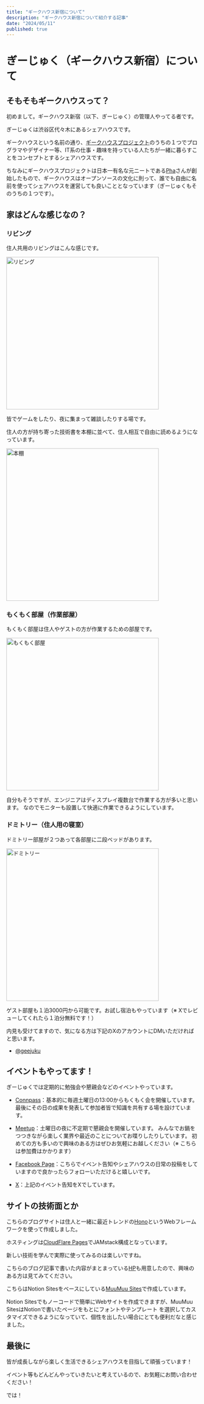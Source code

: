 ```yaml
---
title: "ギークハウス新宿について"
description: "ギークハウス新宿について紹介する記事"
date: "2024/05/11"
published: true
---
```


# ぎーじゅく（ギークハウス新宿）について

## そもそもギークハウスって？

初めまして。ギークハウス新宿（以下、ぎーじゅく）の管理人やってる者です。

ぎーじゅくは渋谷区代々木にあるシェアハウスです。

ギークハウスという名前の通り、[ギークハウスプロジェクト](https://ja.wikipedia.org/wiki/%E3%82%AE%E3%83%BC%E3%82%AF%E3%83%8F%E3%82%A6%E3%82%B9%E3%83%97%E3%83%AD%E3%82%B8%E3%82%A7%E3%82%AF%E3%83%88)のうちの１つでプログラマやデザイナー等、IT系の仕事・趣味を持っている人たちが一緒に暮らすことをコンセプトとするシェアハウスです。

ちなみにギークハウスプロジェクトは日本一有名な元ニートである[Pha](https://ja.wikipedia.org/wiki/Pha)さんが創始したもので、ギークハウスはオープンソースの文化に則って、誰でも自由に名前を使ってシェアハウスを運営しても良いこととなっています（ぎーじゅくもそのうちの１つです）。

## 家はどんな感じなの？

### リビング
住人共用のリビングはこんな感じです。

<img src="/static/assets/posts/2024-05-11/living.jpg" alt="リビング" width="400" />


皆でゲームをしたり、夜に集まって雑談したりする場です。

住人の方が持ち寄った技術書を本棚に並べて、住人相互で自由に読めるようになっています。

<img src="/static/assets/posts/2024-05-11/bookshelf.webp" alt="本棚" width="400" />


### もくもく部屋（作業部屋）
もくもく部屋は住人やゲストの方が作業するための部屋です。

<img src="/static/assets/posts/2024-05-11/workroom.jpg" alt="もくもく部屋" width="400" />

自分もそうですが、エンジニアはディスプレイ複数台で作業する方が多いと思います。
なのでモニターも設置して快適に作業できるようにしています。

### ドミトリー（住人用の寝室）
ドミトリー部屋が２つあって各部屋に二段ベッドがあります。

<img src="/static/assets/posts/2024-05-11/dormitory.jpg" alt="ドミトリー" width="400" />


ゲスト部屋も１泊3000円から可能です。お試し宿泊もやっています（※ Xでレビューしてくれたら１泊分無料です！）

内見も受けてますので、気になる方は下記のXのアカウントにDMいただければと思います。

- [@geejuku](https://twitter.com/geejuku)

## イベントもやってます！
ぎーじゅくでは定期的に勉強会や懇親会などのイベントやっています。

- [Connpass](https://geejuku.connpass.com)：基本的に毎週土曜日の13:00からもくもく会を開催しています。
最後にその日の成果を発表して参加者皆で知識を共有する場を設けています。

- [Meetup](https://www.meetup.com/ja-JP/geejuku/)：土曜日の夜に不定期で懇親会を開催しています。
みんなでお鍋をつつきながら楽しく業界や最近のことについてお喋りしたりしています。
初めての方も多いので興味のある方はぜひお気軽にお越しください（※ こちらは参加費はかかります）

- [Facebook Page](https://www.facebook.com/geejuku)：こちらでイベント告知やシェアハウスの日常の投稿をしていますので良かったらフォローいただけると嬉しいです。

- [X](https://twitter.com/geejuku)：上記のイベント告知をXでしています。

## サイトの技術面とか

こちらのブログサイトは住人と一緒に最近トレンドの[Hono](https://hono.dev/)というWebフレームワークを使って作成しました。

ホスティングは[CloudFlare Pages](https://pages.cloudflare.com/)でJAMstack構成となっています。

新しい技術を学んで実際に使ってみるのは楽しいですね。

こちらのブログ記事で書いた内容がまとまっている[HP](https://www.geejuku.tokyo/)も用意したので、興味のある方は見てみてください。

こちらはNotion Sitesをベースにしている[MuuMuu Sites](https://muumuu-domain.com/muumuu-sites/)で作成しています。

Notion Sitesでもノーコードで簡単にWebサイトを作成できますが、MuuMuu SitesはNotionで書いたページをもとにフォントやテンプレート
を選択してカスタマイズできるようになっていて、個性を出したい場合にとても便利だなと感じました。

## 最後に

皆が成長しながら楽しく生活できるシェアハウスを目指して頑張っています！

イベント等もどんどんやっていきたいと考えているので、お気軽にお問い合わせください！

では！

